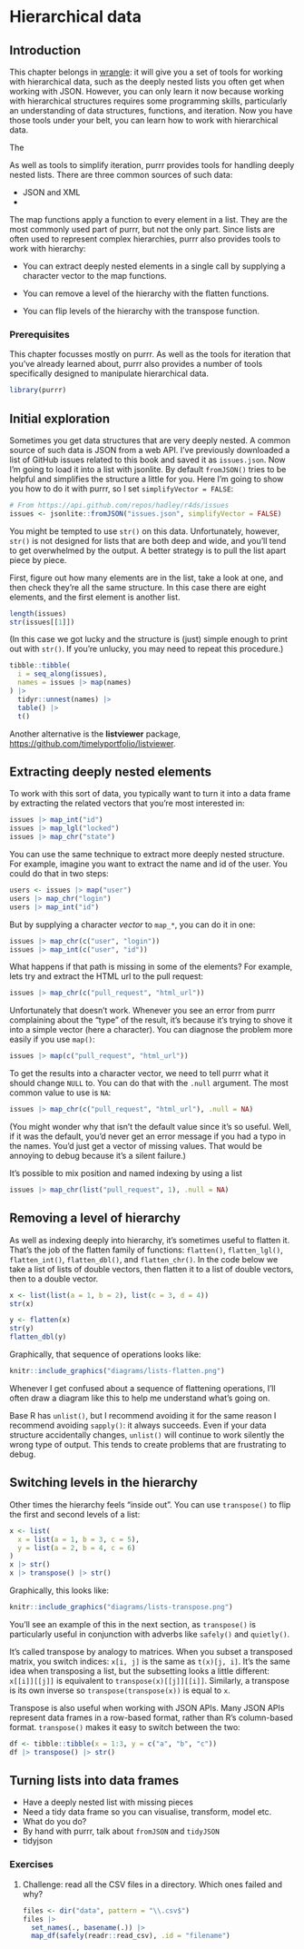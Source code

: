 # Hierarchical data {#hierarchy}

## Introduction

This chapter belongs in [wrangle](#wrangle-intro): it will give you a set of tools for working with hierarchical data, such as the deeply nested lists you often get when working with JSON.
However, you can only learn it now because working with hierarchical structures requires some programming skills, particularly an understanding of data structures, functions, and iteration.
Now you have those tools under your belt, you can learn how to work with hierarchical data.

The

As well as tools to simplify iteration, purrr provides tools for handling deeply nested lists.
There are three common sources of such data:

-   JSON and XML
-   

The map functions apply a function to every element in a list.
They are the most commonly used part of purrr, but not the only part.
Since lists are often used to represent complex hierarchies, purrr also provides tools to work with hierarchy:

-   You can extract deeply nested elements in a single call by supplying a character vector to the map functions.

-   You can remove a level of the hierarchy with the flatten functions.

-   You can flip levels of the hierarchy with the transpose function.

### Prerequisites

This chapter focusses mostly on purrr.
As well as the tools for iteration that you've already learned about, purrr also provides a number of tools specifically designed to manipulate hierarchical data.

```r
library(purrr)
```

## Initial exploration

Sometimes you get data structures that are very deeply nested.
A common source of such data is JSON from a web API.
I've previously downloaded a list of GitHub issues related to this book and saved it as `issues.json`.
Now I'm going to load it into a list with jsonlite.
By default `fromJSON()` tries to be helpful and simplifies the structure a little for you.
Here I'm going to show you how to do it with purrr, so I set `simplifyVector = FALSE`:

```r
# From https://api.github.com/repos/hadley/r4ds/issues
issues <- jsonlite::fromJSON("issues.json", simplifyVector = FALSE)
```

You might be tempted to use `str()` on this data.
Unfortunately, however, `str()` is not designed for lists that are both deep and wide, and you'll tend to get overwhelmed by the output.
A better strategy is to pull the list apart piece by piece.

First, figure out how many elements are in the list, take a look at one, and then check they're all the same structure.
In this case there are eight elements, and the first element is another list.

```r
length(issues)
str(issues[[1]])
```

(In this case we got lucky and the structure is (just) simple enough to print out with `str()`.
If you're unlucky, you may need to repeat this procedure.)

```r
tibble::tibble(
  i = seq_along(issues),
  names = issues |> map(names) 
) |> 
  tidyr::unnest(names) |> 
  table() |> 
  t()
```

Another alternative is the **listviewer** package, <https://github.com/timelyportfolio/listviewer>.

## Extracting deeply nested elements

To work with this sort of data, you typically want to turn it into a data frame by extracting the related vectors that you're most interested in:

```r

issues |> map_int("id")
issues |> map_lgl("locked")
issues |> map_chr("state")
```

You can use the same technique to extract more deeply nested structure.
For example, imagine you want to extract the name and id of the user.
You could do that in two steps:

```r
users <- issues |> map("user")
users |> map_chr("login")
users |> map_int("id")
```

But by supplying a character *vector* to `map_*`, you can do it in one:

```r
issues |> map_chr(c("user", "login"))
issues |> map_int(c("user", "id"))
```

What happens if that path is missing in some of the elements?
For example, lets try and extract the HTML url to the pull request:

```r
issues |> map_chr(c("pull_request", "html_url"))
```

Unfortunately that doesn't work.
Whenever you see an error from purrr complaining about the "type" of the result, it's because it's trying to shove it into a simple vector (here a character).
You can diagnose the problem more easily if you use `map()`:

```r
issues |> map(c("pull_request", "html_url"))
```

To get the results into a character vector, we need to tell purrr what it should change `NULL` to.
You can do that with the `.null` argument.
The most common value to use is `NA`:

```r
issues |> map_chr(c("pull_request", "html_url"), .null = NA)
```

(You might wonder why that isn't the default value since it's so useful. Well, if it was the default, you'd never get an error message if you had a typo in the names. You'd just get a vector of missing values. That would be annoying to debug because it's a silent failure.)

It's possible to mix position and named indexing by using a list

```r
issues |> map_chr(list("pull_request", 1), .null = NA)
```

## Removing a level of hierarchy

As well as indexing deeply into hierarchy, it's sometimes useful to flatten it.
That's the job of the flatten family of functions: `flatten()`, `flatten_lgl()`, `flatten_int()`, `flatten_dbl()`, and `flatten_chr()`.
In the code below we take a list of lists of double vectors, then flatten it to a list of double vectors, then to a double vector.

```r
x <- list(list(a = 1, b = 2), list(c = 3, d = 4))
str(x)

y <- flatten(x) 
str(y)
flatten_dbl(y)
```

Graphically, that sequence of operations looks like:

```r
knitr::include_graphics("diagrams/lists-flatten.png")
```

Whenever I get confused about a sequence of flattening operations, I'll often draw a diagram like this to help me understand what's going on.

Base R has `unlist()`, but I recommend avoiding it for the same reason I recommend avoiding `sapply()`: it always succeeds.
Even if your data structure accidentally changes, `unlist()` will continue to work silently the wrong type of output.
This tends to create problems that are frustrating to debug.

## Switching levels in the hierarchy {#transpose}

Other times the hierarchy feels "inside out".
You can use `transpose()` to flip the first and second levels of a list:

```r
x <- list(
  x = list(a = 1, b = 3, c = 5),
  y = list(a = 2, b = 4, c = 6)
)
x |> str()
x |> transpose() |> str()
```

Graphically, this looks like:

```r
knitr::include_graphics("diagrams/lists-transpose.png")
```

You'll see an example of this in the next section, as `transpose()` is particularly useful in conjunction with adverbs like `safely()` and `quietly()`.

It's called transpose by analogy to matrices.
When you subset a transposed matrix, you switch indices: `x[i, j]` is the same as `t(x)[j, i]`.
It's the same idea when transposing a list, but the subsetting looks a little different: `x[[i]][[j]]` is equivalent to `transpose(x)[[j]][[i]]`.
Similarly, a transpose is its own inverse so `transpose(transpose(x))` is equal to `x`.

Transpose is also useful when working with JSON APIs.
Many JSON APIs represent data frames in a row-based format, rather than R's column-based format.
`transpose()` makes it easy to switch between the two:

```r
df <- tibble::tibble(x = 1:3, y = c("a", "b", "c"))
df |> transpose() |> str()
```

## Turning lists into data frames

-   Have a deeply nested list with missing pieces
-   Need a tidy data frame so you can visualise, transform, model etc.
-   What do you do?
-   By hand with purrr, talk about `fromJSON` and `tidyJSON`
-   tidyjson

### Exercises

1.  Challenge: read all the CSV files in a directory.
    Which ones failed and why?

    ```r
    files <- dir("data", pattern = "\\.csv$")
    files |>
      set_names(., basename(.)) |>
      map_df(safely(readr::read_csv), .id = "filename")
    ```
